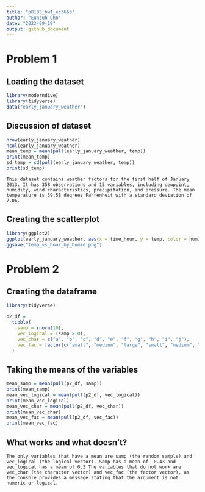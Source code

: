 ```yaml
---
title: "p8105_hw1_ec3663"
author: "Eunsuh Cho"
date: "2023-09-19"
output: github_document
---
```


# Problem 1

## Loading the dataset
```r
library(moderndive)
library(tidyverse)
data("early_january_weather")
```

## Discussion of dataset
```r
nrow(early_january_weather)
ncol(early_january_weather)
mean_temp = mean(pull(early_january_weather, temp))
print(mean_temp)
sd_temp = sd(pull(early_january_weather, temp))
print(sd_temp)
```

`This dataset contains weather factors for the first half of January 2013. It has 358 observations and 15 variables, including dewpoint, humidity, wind characteristics, precipitation, and pressure. The mean temperature is 39.58 degrees Fahrenheit with a standard deviation of 7.06.`

## Creating the scatterplot
```r
library(ggplot2)
ggplot(early_january_weather, aes(x = time_hour, y = temp, color = humid)) + geom_point()
ggsave("temp_vs_hour_by_humid.png")
```

# Problem 2

## Creating the dataframe
```r
library(tidyverse)
```

```r
p2_df =
  tibble(
    samp = rnorm(10),
    vec_logical = (samp > 0),
    vec_char = c("a", "b", "c", "d", "e", "f", "g", "h", "i", "j"),
    vec_fac = factor(c("small", "medium", "large", "small", "medium", "large", "small", "medium", "large", "small"))
  )
```

## Taking the means of the variables

```r
mean_samp = mean(pull(p2_df, samp))
print(mean_samp)
mean_vec_logical = mean(pull(p2_df, vec_logical))
print(mean_vec_logical)
mean_vec_char = mean(pull(p2_df, vec_char))
print(mean_vec_char)
mean_vec_fac = mean(pull(p2_df, vec_fac))
print(mean_vec_fac)
```

## What works and what doesn't?

`The only variables that have a mean are samp (the random sample) and vec_logical (the logical vector). Samp has a mean of -0.43 and vec_logical has a mean of 0.3 The variables that do not work are vec_char (the character vector) and vec_fac (the factor vector), as the console provides a message stating that the argument is not numeric or logical.`
